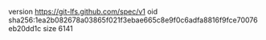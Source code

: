 version https://git-lfs.github.com/spec/v1
oid sha256:1ea2b082678a03865f021f3ebae665c8e9f0c6adfa8816f9fce70076eb20dd1c
size 6141
